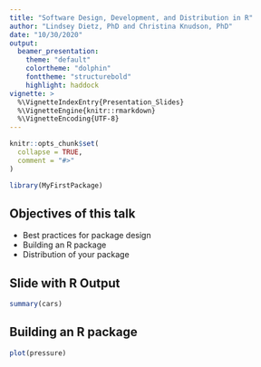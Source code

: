 ```yaml
---
title: "Software Design, Development, and Distribution in R"
author: "Lindsey Dietz, PhD and Christina Knudson, PhD"
date: "10/30/2020"
output: 
  beamer_presentation:
    theme: "default"
    colortheme: "dolphin"
    fonttheme: "structurebold"
    highlight: haddock
vignette: >
  %\VignetteIndexEntry{Presentation_Slides}
  %\VignetteEngine{knitr::rmarkdown}
  %\VignetteEncoding{UTF-8}
---
```


```r
knitr::opts_chunk$set(
  collapse = TRUE,
  comment = "#>"
)
```

```r
library(MyFirstPackage)
```

## Objectives of this talk

- Best practices for package design
- Building an R package
- Distribution of your package

## Slide with R Output

```r
summary(cars)
```

## Building an R package

```r
plot(pressure)
```

